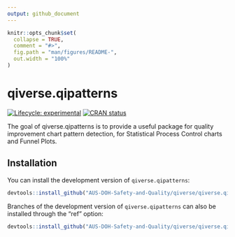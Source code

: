 ```yaml
---
output: github_document
---
```


<!-- README.md is generated from README.Rmd. Please edit that file -->

```r
knitr::opts_chunk$set(
  collapse = TRUE,
  comment = "#>",
  fig.path = "man/figures/README-",
  out.width = "100%"
)
```

# qiverse.qipatterns

<!-- badges: start -->

[![Lifecycle: experimental](https://img.shields.io/badge/lifecycle-experimental-orange.svg)](https://lifecycle.r-lib.org/articles/stages.html#experimental) [![CRAN status](https://www.r-pkg.org/badges/version/qiverse.qipatterns)](https://CRAN.R-project.org/package=qiverse.qipatterns)

<!-- badges: end -->

The goal of qiverse.qipatterns is to provide a useful package for quality improvement chart pattern detection, for Statistical Process Control charts and Funnel Plots.

## Installation

You can install the development version of `qiverse.qipatterns`:

``` r
devtools::install_github("AUS-DOH-Safety-and-Quality/qiverse/qiverse.qipatterns")
```

Branches of the development version of `qiverse.qipatterns` can also be installed through the "ref" option:

``` r
devtools::install_github("AUS-DOH-Safety-and-Quality/qiverse/qiverse.qipatterns", ref = "branch-a")
```
